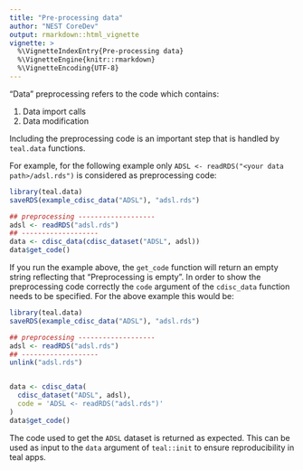 ```yaml
---
title: "Pre-processing data"
author: "NEST CoreDev"
output: rmarkdown::html_vignette
vignette: >
  %\VignetteIndexEntry{Pre-processing data}
  %\VignetteEngine{knitr::rmarkdown}
  %\VignetteEncoding{UTF-8}
---
```


"Data" preprocessing refers to the code which contains:

1. Data import calls
2. Data modification

Including the preprocessing code is an important step that is handled by `teal.data` functions.

For example, for the following example only `ADSL <- readRDS("<your data path>/adsl.rds")` is considered as preprocessing code:
```r
library(teal.data)
saveRDS(example_cdisc_data("ADSL"), "adsl.rds")

## preprocessing -------------------
adsl <- readRDS("adsl.rds")
## -------------------
data <- cdisc_data(cdisc_dataset("ADSL", adsl))
data$get_code()
```

If you run the example above, the `get_code` function will return an empty string reflecting that "Preprocessing is empty". In order to show the preprocessing code correctly the `code` argument of the `cdisc_data` function needs to be specified. For the above example this would be:

```r
library(teal.data)
saveRDS(example_cdisc_data("ADSL"), "adsl.rds")

## preprocessing -------------------
adsl <- readRDS("adsl.rds")
## -------------------
unlink("adsl.rds")


data <- cdisc_data(
  cdisc_dataset("ADSL", adsl),
  code = 'ADSL <- readRDS("adsl.rds")'
)
data$get_code()
```

The code used to get the `ADSL` dataset is returned as expected. This can be used as input to the `data` argument of `teal::init`
to ensure reproducibility in teal apps.

